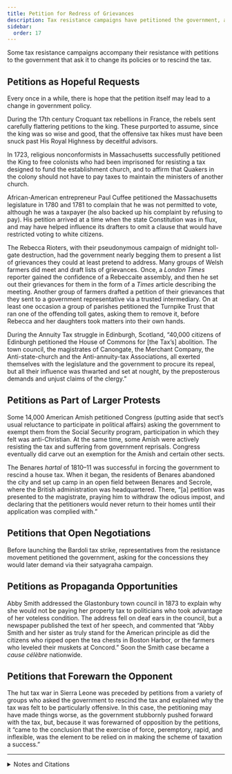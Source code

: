 ```yaml
---
title: Petition for Redress of Grievances
description: Tax resistance campaigns have petitioned the government, asking it to change its policies or to rescind the tax.
sidebar:
  order: 17
---
```


Some tax resistance campaigns accompany their resistance with petitions to the government that ask it to change its policies or to rescind the tax.

## <Badge text="Examples" size="medium" /> Petitions as Hopeful Requests

Every once in a while, there is hope that the petition itself may lead to a change in government policy.

During the 17th century Croquant tax rebellions in France, the rebels sent carefully flattering petitions to the king.
These purported to assume, since the king was so wise and good, that the offensive tax hikes must have been snuck past His Royal Highness by deceitful advisors.

In 1723, religious nonconformists in Massachusetts successfully petitioned the King to free colonists who had been imprisoned for resisting a tax designed to fund the establishment church, and to affirm that Quakers in the colony should not have to pay taxes to maintain the ministers of another church.

African-American entrepreneur Paul Cuffee petitioned the Massachusetts legislature in 1780 and 1781 to complain that he was not permitted to vote, although he was a taxpayer (he also backed up his complaint by refusing to pay).
His petition arrived at a time when the state Constitution was in flux, and may have helped influence its drafters to omit a clause that would have restricted voting to white citizens.

The Rebecca Rioters, with their pseudonymous campaign of midnight toll-gate destruction, had the government nearly begging them to present a list of grievances they could at least pretend to address.
Many groups of Welsh farmers did meet and draft lists of grievances.
Once, a <i>London Times</i> reporter gained the confidence of a Rebeccaite assembly, and then he set out their grievances for them in the form of a <i>Times</i> article describing the meeting.
Another group of farmers drafted a petition of their grievances that they sent to a government representative via a trusted intermediary.
On at least one occasion a group of parishes petitioned the Turnpike Trust that ran one of the offending toll gates, asking them to remove it, before Rebecca and her daughters took matters into their own hands.

During the Annuity Tax struggle in Edinburgh, Scotland, “40,000 citizens of Edinburgh petitioned the House of Commons for [the Tax’s] abolition.
The town council, the magistrates of Canongate, the Merchant Company, the Anti-state-church and the Anti-annuity-tax Associations, all exerted themselves with the legislature and the government to procure its repeal, but all their influence was thwarted and set at nought, by the preposterous demands and unjust claims of the clergy.”

## <Badge text="Examples" size="medium" /> Petitions as Part of Larger Protests

Some 14,000 American Amish petitioned Congress (putting aside that sect’s usual reluctance to participate in political affairs) asking the government to exempt them from the Social Security program, participation in which they felt was anti-Christian.
At the same time, some Amish were actively resisting the tax and suffering from government reprisals.
Congress eventually did carve out an exemption for the Amish and certain other sects.

The Benares <i>hartal</i> of 1810–11 was successful in forcing the government to rescind a house tax.
When it began, the residents of Benares abandoned the city and set up camp in an open field between Benares and Secrole, where the British administration was headquartered.
There, “[a] petition was presented to the magistrate, praying him to withdraw the odious impost, and declaring that the petitioners would never return to their homes until their application was complied with.”

## <Badge text="Example" size="medium" /> Petitions that Open Negotiations

Before launching the Bardoli tax strike, representatives from the resistance movement petitioned the government, asking for the concessions they would later demand via their satyagraha campaign.

## <Badge text="Example" size="medium" /> Petitions as Propaganda Opportunities

Abby Smith addressed the Glastonbury town council in 1873 to explain why she would not be paying her property tax to politicians who took advantage of her voteless condition.
The address fell on deaf ears in the council, but a newspaper published the text of her speech, and commented that “Abby Smith and her sister as truly stand for the American principle as did the citizens who ripped open the tea chests in Boston Harbor, or the farmers who leveled their muskets at Concord.”
Soon the Smith case became a <i lang="fr">cause célèbre</i> nationwide.

## <Badge text="Example" size="medium" /> Petitions that Forewarn the Opponent

The hut tax war in Sierra Leone was preceded by petitions from a variety of groups who asked the government to rescind the tax and explained why the tax was felt to be particularly offensive.
In this case, the petitioning may have made things worse, as the government stubbornly pushed forward with the tax, but, because it was forewarned of opposition by the petitions, it “came to the conclusion that the exercise of force, peremptory, rapid, and inflexible, was the element to be relied on in making the scheme of taxation a success.”

---

<details>
<summary>Notes and Citations</summary>

* Rothbard, Murray [“Peasants, Rise Up! The Croquants of the 17th Century”](https://mises.org/mises-daily/peasants-rise-croquants-17th-century) <i>Economic Thought Before Adam Smith</i> (excerpt found on the Ludwig von Mises Institute website)
* Backus, Isaac <i>A History of New-England with Particular Reference to the Denomination of Christians called Baptists</i>, vol. I, 2nd ed. (1871), [p. 534](https://archive.org/details/newengl01back/page/534/mode/2up)
* Sherwood, Henry Noble [“Paul Cuffe and His Contribution to the American Colonization Society”](https://reader.library.cornell.edu/docviewer/digital?id=may891604#mode/1up) <i>Proceedings of the Mississippi Valley Historical Association for the Year 1912–1913</i>, Vol. VI (1913), pp. 370–402 (particularly pp. 376–78)
* Evans, Henry Tobit <i>Rebecca Riots!</i> (2010 ed.), chapters 9–10, 14–16, 18, 23–24
* “Edinburgh Annuity-tax—Another Victim” <i>The British Friend</i> 1 September 1855, p. 215 (quoting from the <i>Edinburgh News</i>)
* Igou, Brad “Valentine Byler vs. the IRS: ‘Pay Unto Caesar—The Amish & Social Security’” <i>Amish Country News</i> 1999
* Mill, James & Wilson, Horace H. <i>The History of British India, from 1805 to 1835</i>, Vol. I (1858) [p. 334](https://archive.org/details/dli.csl.3788/page/n349/mode/1up)
* Desai, Mahadev <i>The Story of Bardoli</i> (1929), chapter VII, “Clearing the Position,” [pp. 61–64](https://archive.org/details/in.ernet.dli.2015.122169/page/n71/mode/2up)
* Speare, Elizabeth George [“Abby, Julia, and the Cows”](https://www.americanheritage.com/abby-julia-and-cows) <i>American Heritage</i> June 1957
* “Julia and Abby Smith” <i>We Won’t Pay: A Tax Resistance Reader</i> (2008) pp. 333–42
* Chalmers, David <i>Report By Her Majesty’s Commissioner and Correspondence on the subject of the Insurrection in the Sierra Leone Protectorate, 1898</i> (1899), [pp. 18–24](https://archive.org/details/reportofroyalcom0055unse/page/40/mode/1up)

</details>
